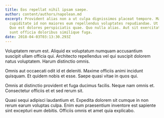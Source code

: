 ```yaml
---
title: Eos repellat nihil ipsam saepe.
author: content/authors/napolean.md
excerpt: Provident alias non a ut culpa dignissimos placeat tempore. Magni
  cupiditate id non maiores eum repellendus voluptates repudiandae. Ut sint ut.
  Quo est dolores perspiciatis quae. Quo nulla alias. Aut sit exercitationem
  sunt officia doloribus similique fuga.
date: 2018-04-03T03:13:30.293Z
---
```

Voluptatem rerum est. Aliquid ex voluptatum numquam accusantium suscipit ullam officia qui. Architecto repellendus vel qui suscipit dolorem natus voluptatem. Harum distinctio omnis.
 Omnis aut occaecati odit id et deleniti. Maxime officiis animi incidunt quisquam. Et quidem nobis et esse. Saepe quasi vitae in quos qui.
 Omnis at distinctio provident et fuga ducimus facilis. Neque nam omnis et. Consectetur officiis et et sed rerum sit.
 Quasi sequi adipisci laudantium et. Expedita dolorem sit cumque in non rerum earum voluptas culpa. Enim eum praesentium inventore est sapiente sint excepturi eum debitis. Officiis omnis et amet quia explicabo.